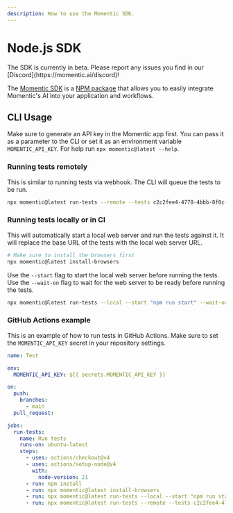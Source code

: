 ```yaml
---
description: How to use the Momentic SDK.
---
```



# Node.js SDK

<Callout emoji="⚠️">
  The SDK is currently in beta. Please report any issues you find in our
  [Discord](https://momentic.ai/discord)!
</Callout>

The [Momentic SDK](https://github.com/momentic-ai/sdk) is a [NPM package](https://www.npmjs.com/package/momentic) that allows you to easily integrate Momentic's AI into your application and workflows.

## CLI Usage

Make sure to generate an API key in the Momentic app first. You can pass it as a parameter to the CLI or set it as an environment variable `MOMENTIC_API_KEY`. For help run `npx momentic@latest --help`.

### Running tests remotely

This is similar to running tests via webhook. The CLI will queue the tests to be run.

```bash
npx momentic@latest run-tests --remote --tests c2c2fee4-4778-4bbb-8f0c-31f25f774726 5fed69c1-1a9b-47d1-8d10-afc0c587d8dd
```

### Running tests locally or in CI

This will automatically start a local web server and run the tests against it. It will replace the base URL of the tests with the local web server URL.

```bash
# Make sure to install the browsers first
npx momentic@latest install-browsers
```

Use the `--start` flag to start the local web server before running the tests. Use the `--wait-on` flag to wait for the web server to be ready before running the tests.

```bash
npx momentic@latest run-tests --local --start "npm run start" --wait-on http://localhost:3000 --tests c2c2fee4-4778-4bbb-8f0c-31f25f774726
```

### GitHub Actions example

This is an example of how to run tests in GitHub Actions. Make sure to set the `MOMENTIC_API_KEY` secret in your repository settings.

```yaml
name: Test

env:
  MOMENTIC_API_KEY: ${{ secrets.MOMENTIC_API_KEY }}

on:
  push:
    branches:
      - main
  pull_request:

jobs:
  run-tests:
    name: Run tests
    runs-on: ubuntu-latest
    steps:
      - uses: actions/checkout@v4
      - uses: actions/setup-node@v4
        with:
          node-version: 21
      - run: npm install
      - run: npx momentic@latest install-browsers
      - run: npx momentic@latest run-tests --local --start "npm run start" --wait-on http://localhost:3000 --tests c2c2fee4-4778-4bbb-8f0c-31f25f774726
      - run: npx momentic@latest run-tests --remote --tests c2c2fee4-4778-4bbb-8f0c-31f25f774726
```

